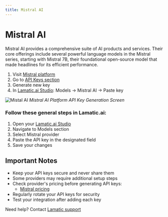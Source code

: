 ```yaml
---
title: Mistral AI
---
```


[Mistral platform]: https://console.mistral.ai
[Mistral keys]: https://console.mistral.ai/api-keys/
[Mistral docs]: https://docs.mistral.ai
[Mistral pricing]: https://mistral.ai/pricing

[Lamatic.ai Studio]: https://studio.lamatic.ai
[Lamatic support]: https://support.lamatic.ai

# Mistral AI
Mistral AI provides a comprehensive suite of AI products and services. Their core offerings include several powerful language models in the Mistral series, starting with Mistral 7B, their foundational open-source model that made headlines for its efficient performance.
<br/>
1. Visit [Mistral platform]
2. Go to [API Keys section][Mistral keys]
3. Generate new key
4. In [Lamatic.ai Studio]: Models → Mistral AI → Paste key

![Mistal AI](./img/mistral.png)
*Mistral AI Platform API Key Generation Screen*

### Follow these general steps in Lamatic.ai:
1. Open your [Lamatic.ai Studio]
2. Navigate to Models section
3. Select Mistral provider
4. Paste the API key in the designated field
5. Save your changes

## Important Notes
- Keep your API keys secure and never share them
- Some providers may require additional setup steps
- Check provider's pricing before generating API keys:
  - [Mistral pricing]
- Regularly rotate your API keys for security
- Test your integration after adding each key


Need help? Contact [Lamatic support]